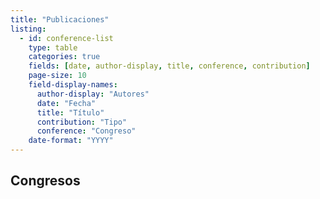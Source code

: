 ```yaml
---
title: "Publicaciones"
listing: 
  - id: conference-list
    type: table
    categories: true
    fields: [date, author-display, title, conference, contribution]
    page-size: 10
    field-display-names:
      author-display: "Autores"
      date: "Fecha"
      title: "Título"
      contribution: "Tipo"
      conference: "Congreso"
    date-format: "YYYY"
---
```


## Congresos 

:::{#conference-list}
:::